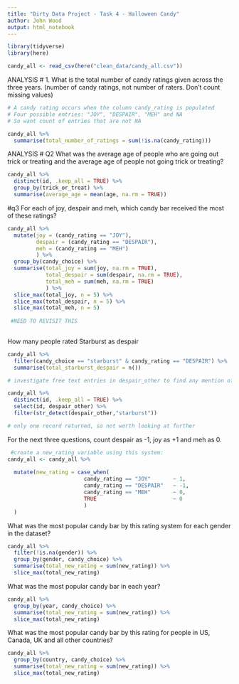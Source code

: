 ```yaml
---
title: "Dirty Data Project - Task 4 - Halloween Candy"
author: John Wood
output: html_notebook
---
```


```r
library(tidyverse)
library(here)

```



```r

candy_all <- read_csv(here("clean_data/candy_all.csv"))


```


ANALYSIS
# 1. What is the total number of candy ratings given across the three years. (number of candy ratings, not number of raters. Don’t count missing values)

```r
# A candy rating occurs when the column candy_rating is populated
# Four possible entries: "JOY", "DESPAIR", "MEH" and NA
# So want count of entries that are not NA

candy_all %>% 
  summarise(total_number_of_ratings = sum(!is.na(candy_rating)))
```


ANALYSIS
# Q2 What was the average age of people who are going out trick or treating and the average age of people not going trick or treating?


```r
candy_all %>% 
  distinct(id, .keep_all = TRUE) %>% 
  group_by(trick_or_treat) %>% 
  summarise(average_age = mean(age, na.rm = TRUE))


```


#q3 For each of joy, despair and meh, which candy bar received the most of these ratings?

```r
candy_all %>% 
  mutate(joy = (candy_rating == "JOY"),
         despair = (candy_rating == "DESPAIR"),
         meh = (candy_rating == "MEH")
         ) %>% 
  group_by(candy_choice) %>% 
  summarise(total_joy = sum(joy, na.rm = TRUE),
            total_despair = sum(despair, na.rm = TRUE),
            total_meh = sum(meh, na.rm = TRUE)
            ) %>% 
  slice_max(total_joy, n = 5) %>% 
  slice_max(total_despair, n = 5) %>% 
  slice_max(total_meh, n = 5)
 
 #NEED TO REVISIT THIS 
  
```



How many people rated Starburst as despair

```r

candy_all %>% 
  filter(candy_choice == "starburst" & candy_rating == "DESPAIR") %>% 
  summarise(total_starburst_despair = n())
```
```r
# investigate free text entries in despair_other to find any mention of starburst 

candy_all %>% 
  distinct(id, .keep_all = TRUE) %>% 
  select(id, despair_other) %>% 
  filter(str_detect(despair_other,"starburst"))

# only one record returned, so not worth looking at further
```


For the next three questions, count despair as -1, joy as +1 and meh as 0.
```r
 #create a new_rating variable using this system:
candy_all <- candy_all %>% 
 
  mutate(new_rating = case_when(
                        candy_rating == "JOY"       ~ 1,
                        candy_rating == "DESPAIR"   ~ -1,
                        candy_rating == "MEH"       ~ 0,
                        TRUE                        ~ 0
                        )
  )
```


What was the most popular candy bar by this rating system for each gender in the dataset?

```r
candy_all %>% 
  filter(!is.na(gender)) %>% 
  group_by(gender, candy_choice) %>% 
  summarise(total_new_rating = sum(new_rating)) %>% 
  slice_max(total_new_rating)
```


What was the most popular candy bar in each year?

```r
candy_all %>% 
  group_by(year, candy_choice) %>% 
  summarise(total_new_rating = sum(new_rating)) %>% 
  slice_max(total_new_rating)
```







What was the most popular candy bar by this rating for people in US, Canada, UK and all other countries?
```r

candy_all %>% 
  group_by(country, candy_choice) %>% 
  summarise(total_new_rating = sum(new_rating)) %>% 
  slice_max(total_new_rating)

```

